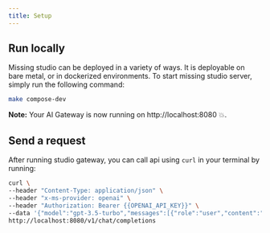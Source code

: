 ```yaml
---
title: Setup
---
```


## Run locally

Missing studio can be deployed in a variety of ways. It is deployable on bare metal, or in dockerized environments.
To start missing studio server, simply run the following command:

```bash
make compose-dev
```
<Info>**Note:** Your AI Gateway is now running on http://localhost:8080 💥.</Info>

## Send a request

After running studio gateway, you can call api using `curl` in your terminal by running:

```bash
curl \
--header "Content-Type: application/json" \
--header "x-ms-provider: openai" \
--header "Authorization: Bearer {{OPENAI_API_KEY}}" \
--data '{"model":"gpt-3.5-turbo","messages":[{"role":"user","content":"who are you?"}]}' \
http://localhost:8080/v1/chat/completions
```
